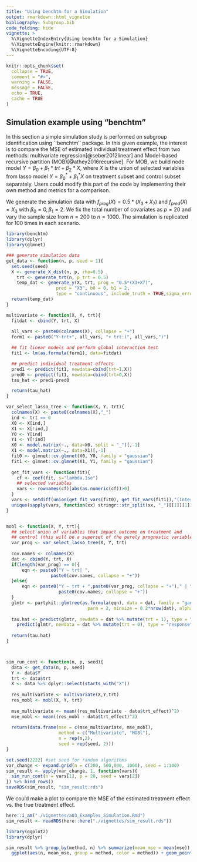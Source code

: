 ```yaml
---
title: "Using benchtm for a Simulation"
output: rmarkdown::html_vignette
bibliography: Subgroup.bib
code_folding: hide
vignette: >
  %\VignetteIndexEntry{Using benchtm for a Simulation}
  %\VignetteEngine{knitr::rmarkdown}
  %\VignetteEncoding{UTF-8}
---
```


```r
knitr::opts_chunk$set(
  collapse = TRUE,
  comment = "#>",
  warning = FALSE,
  message = FALSE,
  echo = TRUE,
  cache = TRUE
)

```

## Simulation example using "benchtm"
In this section a simple simulation study is performed on subgroup identification using ``benchtm'' package. In this given example, the interest is to compare the MSE of estimated individual treatment effect from two methods: multivariate regression[@seber2012linear] and Model-based recursive partition (MOB)[@athey2016recursive]. For MOB, we build node model $Y = \beta_0 + \beta_1*trt + \beta_2*X$, where $X$ is the union of selected variables from lasso model $Y = \beta_0^* + \beta_1^*X$ on treatment subset and control subset separately. Users could modify this part of the code by implementing their own method and metrics for a comparison.

We generate the simulation data with $f_{prog}(X) = 0.5*(X_3+X_7)$ and $f_{pred}(X) = X_3$ with $\beta_0 =0, \beta_1=2$. We fix the total number of covariates as $p=20$ and vary the sample size from $n = 200$ to $n = 1000$. The simulation is replicated for 100 times in each scenario. 

```r
library(benchtm)
library(dplyr)
library(glmnet)

### generate simulation data
get_data <- function(n, p, seed = 1){
  set.seed(seed)
  X <- generate_X_dist(n, p, rho=0.5)
    trt <- generate_trt(n, p_trt = 0.5)
    temp_dat <- generate_y(X, trt, prog = "0.5*(X3+X7)",
                   pred = "X3", b0 = 0, b1 = 2,
                   type = "continuous", include_truth = TRUE,sigma_error = 1)
  return(temp_dat)
}

multivariate <- function(X, Y, trt){
  fitdat <- cbind(Y, trt, X)
  
  all_vars <- paste0(colnames(X), collapse = "+")
  form1 <- paste0("Y~trt+", all_vars, "+ trt:(", all_vars,")")

  ## fit linear models and perform global interaction test
  fit1 <- lm(as.formula(form1), data=fitdat)

  ## predict individual treatment effects
  pred1 <- predict(fit1, newdata=cbind(trt=1,X))
  pred0 <- predict(fit1, newdata=cbind(trt=0,X))
  tau_hat <- pred1-pred0  

  return(tau_hat)
}

var_select_lasso_tree <- function(X, Y, trt){
  colnames(X) <- paste0(colnames(X),"_")
  ind <- trt == 0
  X0 <- X[ind,]
  X1 <- X[!ind,]
  Y0 <- Y[ind]
  Y1 <- Y[!ind]
  X0 <- model.matrix(~., data=X0, split = "_")[,-1]
  X1 <- model.matrix(~., data=X1)[,-1]
  fit0 <- glmnet::cv.glmnet(X0, Y0, family = "gaussian")
  fit1 <- glmnet::cv.glmnet(X1, Y1, family = "gaussian")
  
  get_fit_vars <- function(fit){
    cf <- coef(fit, s="lambda.1se")
    ## selected variables
    vars <- rownames(cf)[abs(as.numeric(cf))>0]
  }
  vars <- setdiff(union(get_fit_vars(fit0), get_fit_vars(fit1)),"(Intercept)")
  unique(sapply(vars, function(xx) stringr::str_split(xx, "_")[[1]][1]))
}


mobl <- function(X, Y, trt){
  ## select union of variables that impact outcome on treatment and
  ## control (this will be a superset of the purely prognostic variables)
  var_prog <- var_select_lasso_tree(X, Y, trt)
    
  cov.names <- colnames(X)
  dat <- cbind(Y, trt, X)
  if(length(var_prog) == 0){
      eqn <- paste0("Y ~ trt| ",
                 paste0(cov.names, collapse = "+"))
  }else{
      eqn <- paste0("Y ~ trt + ",paste0(var_prog, collapse = "+")," | ",
                    paste0(cov.names, collapse = "+"))
  }
  glmtr <- partykit::glmtree(as.formula(eqn), data = dat, family = "gaussian",
                               parm = 2, minsize = 0.2*nrow(dat), alpha=0.10, bonferroni=TRUE)
  
  tau.hat <- predict(glmtr, newdata = dat %>% mutate(trt = 1), type = "response") -
    predict(glmtr, newdata = dat %>% mutate(trt = 0), type = "response")
  
  return(tau.hat)
}



sim_run_cont <- function(n, p, seed){
  data <- get_data(n, p, seed)
  Y <- data$Y
  trt <- data$trt
  X <- data %>% dplyr::select(starts_with("X"))
    
  res_multivariate <- multivariate(X,Y,trt)
  res_mobl <- mobl(X, Y, trt)  
  
  mse_multivariate <- mean((res_multivariate - data$trt_effect)^2)
  mse_mobl <- mean((res_mobl - data$trt_effect)^2)
 
  return(data.frame(mse = c(mse_multivariate, mse_mobl),
                    method = c("Multivariate", "MOBl"),
                    n = rep(n,2),
                    seed = rep(seed, 2)))
}

set.seed(2222) #set seed for random algorithms
var_change <- expand.grid(n = c(200, 500,800, 1000), seed = 1:100)
sim_result <- apply(var_change, 1, function(vars){
  sim_run_cont(n = vars[1], p = 20, seed = vars[2])
}) %>% bind_rows()
saveRDS(sim_result, "sim_result.rds")
```
We could make a plot to compare the MSE of the estimated treatment effect vs. the true treatment effect.
```r
here::i_am("./vignettes/a03_Examples_Simulation.Rmd")
sim_result <- readRDS(here::here("./vignettes/sim_result.rds"))
```

```r
library(ggplot2)
library(dplyr)

sim_result %>% group_by(method, n) %>% summarize(mean_mse = mean(mse)) %>% ungroup() %>%
  ggplot(aes(n, mean_mse, group = method, color = method)) + geom_point() + geom_line() + theme_bw()

```
